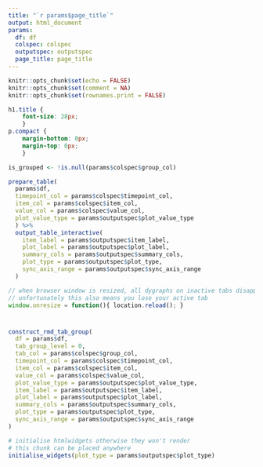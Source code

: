 ```yaml
---
title: "`r params$page_title`"
output: html_document
params:
  df: df
  colspec: colspec
  outputspec: outputspec 
  page_title: page_title
---
```


```r
knitr::opts_chunk$set(echo = FALSE)
knitr::opts_chunk$set(comment = NA)
knitr::opts_chunk$set(rownames.print = FALSE)
```

```css
h1.title {
	font-size: 28px;
	}
p.compact {
	margin-bottom: 0px;
	margin-top: 0px;
	}
```

```r
is_grouped <- !is.null(params$colspec$group_col)
```

```r
prepare_table(
  params$df,
  timepoint_col = params$colspec$timepoint_col,
  item_col = params$colspec$item_col,
  value_col = params$colspec$value_col,
  plot_value_type = params$outputspec$plot_value_type
  ) %>%
  output_table_interactive(
    item_label = params$outputspec$item_label,
    plot_label = params$outputspec$plot_label,
    summary_cols = params$outputspec$summary_cols,
    plot_type = params$outputspec$plot_type,
    sync_axis_range = params$outputspec$sync_axis_range
  )
```

```js
// when browser window is resized, all dygraphs on inactive tabs disappear. Reload page to redraw them all.
// unfortunately this also means you lose your active tab
window.onresize = function(){ location.reload(); }
```

#  {.tabset .tabset-pills}

```r
construct_rmd_tab_group(
  df = params$df,
  tab_group_level = 0,
  tab_col = params$colspec$group_col,
  timepoint_col = params$colspec$timepoint_col,
  item_col = params$colspec$item_col,
  value_col = params$colspec$value_col,
  plot_value_type = params$outputspec$plot_value_type,
  item_label = params$outputspec$item_label,
  plot_label = params$outputspec$plot_label,
  summary_cols = params$outputspec$summary_cols,
  plot_type = params$outputspec$plot_type,
  sync_axis_range = params$outputspec$sync_axis_range
)

```

```r
# initialise htmlwidgets otherwise they won't render
# this chunk can be placed anywhere
initialise_widgets(plot_type = params$outputspec$plot_type)
```
